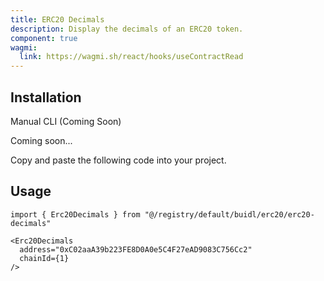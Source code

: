 ```yaml
---
title: ERC20 Decimals
description: Display the decimals of an ERC20 token.
component: true
wagmi:
  link: https://wagmi.sh/react/hooks/useContractRead
---
```


<ComponentPreview
  name="erc20-decimals-demo"
  className="[&_.preview>[data-orientation=vertical]]:sm:max-w-[70%]"
/>

## Installation

<Tabs defaultValue="manual">

<TabsList>
  <TabsTrigger value="manual">Manual</TabsTrigger>
  <TabsTrigger disabled={true} value="cli">
    CLI (Coming Soon)
  </TabsTrigger>
</TabsList>

<TabsContent value="cli">

<Steps>

<Step>Coming soon...</Step>

</Steps>

</TabsContent>

<TabsContent value="manual">

<Steps>

<Step>Copy and paste the following code into your project.</Step>

<ComponentSource name="erc20-decimals" />

</Steps>

</TabsContent>

</Tabs>

## Usage

```tsx
import { Erc20Decimals } from "@/registry/default/buidl/erc20/erc20-decimals"
```

```tsx
<Erc20Decimals
  address="0xC02aaA39b223FE8D0A0e5C4F27eAD9083C756Cc2"
  chainId={1}
/>
```
